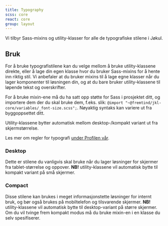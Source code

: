 ```yaml
---
title: Typography
scss: core
react: core
group: layout
---
```



<Ingress>Vi tilbyr Sass-mixins og utility-klasser for alle de typografiske stilene i Jøkul.</Ingress>

## Bruk

For å bruke typografistilene kan du velge mellom å bruke utility-klassene direkte, eller å lage din egen klasse hvor du bruker Sass-mixins for å hente inn riktig stil. Vi anbefaler at du bruker mixins til å lage egne klasser når du lager komponenter til løsningen din, og at du bare bruker utility-klassene til løpende tekst og overskrifter.

For å bruke mixin-ene må du ha satt opp støtte for Sass i prosjektet ditt, og importere dem der du skal bruke dem, f.eks. slik: `@import "~@fremtind/jkl-core/variables/_font-size.scss";`. Nøyaktig syntaks kan variere ut fra byggoppsettet ditt.

Utility-klassene bytter automatisk mellom desktop-/kompakt variant ut fra skjermstørrelse.

Les mer om regler for typografi [under Profilen vår](/profil/typografi).

### Desktop

Dette er stilene du vanligvis skal bruke når du lager løsninger for skjermer fra tablet-størrelse og oppover. **NB!** utility-klassene vil automatisk bytte til kompakt variant på små skjermer.

<DesktopExample />

### Compact

Disse stilene kan brukes i meget informasjonstette løsninger for internt bruk, og bør også brukes på mobiltelefon og tilsvarende skjermer. **NB!** utility-klassene vil automatisk bytte til desktop-variant på større skjermer. Om du vil tvinge frem kompakt modus må du bruke mixin-en i en klasse du selv spesifiserer.

<CompactExample />
